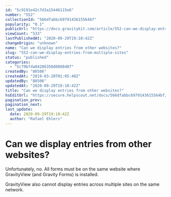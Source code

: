 ```yaml
---
id: "5c9191e42c7d3a15446115e6"
number: "552"
collectionId: "566dfabbc6979143615564bf"
popularity: "0.1"
publicUrl: "https://docs.gravitykit.com/article/552-can-we-display-entries-from-multiple-sites"
viewCount: "533"
lastPublishedAt: "2020-09-29T19:10:42Z"
changeOrigin: "unknown"
name: "Can we display entries from other websites?"
slug: "552-can-we-display-entries-from-multiple-sites"
status: "published"
categories: 
  - "5c79bfda04286350d0888d07"
createdBy: "80506"
createdAt: "2019-03-20T01:05:40Z"
updatedBy: "80506"
updatedAt: "2020-09-29T19:10:42Z"
title: "Can we display entries from other websites?"
hsEditUrl: "https://secure.helpscout.net/docs/566dfabbc6979143615564bf/article/5c9191e42c7d3a15446115e6"
pagination_prev: 
pagination_next: 
last_update:
  date: 2020-09-29T19:10:42Z
  author: "Rafael Ehlers"
---
```


# Can we display entries from other websites?

Unfortunately, no. All forms must be on the same website where GravityView (and Gravity Forms) is installed.

GravityView also cannot display entries across multiple sites on the same network.